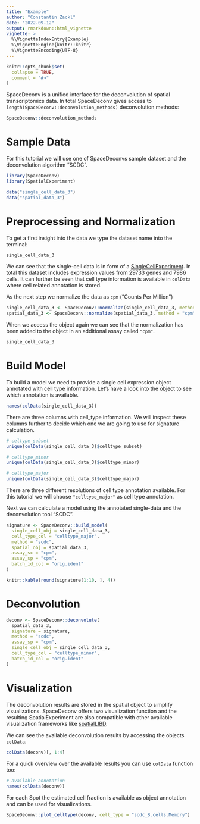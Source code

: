 ```yaml
---
title: "Example"
author: "Constantin Zackl"
date: "2022-09-12"
output: rmarkdown::html_vignette
vignette: >
  %\VignetteIndexEntry{Example}
  %\VignetteEngine{knitr::knitr}
  %\VignetteEncoding{UTF-8}
---
```

```r
knitr::opts_chunk$set(
  collapse = TRUE,
  comment = "#>"
)
```

SpaceDeconv is a unified interface for the deconvolution of spatial transcriptomics data. In total SpaceDeconv gives access to `length(SpaceDeconv::deconvolution_methods)` deconvolution methods: 
```r
SpaceDeconv::deconvolution_methods
```

# Sample Data
For this tutorial we will use one of SpaceDeconvs sample dataset and the deconvolution algorithm "SCDC".
```r
library(SpaceDeconv)
library(SpatialExperiment)

data("single_cell_data_3")
data("spatial_data_3")
```


# Preprocessing and Normalization
To get a first insight into the data we type the dataset name into the terminal: 

```r
single_cell_data_3
```


We can see that the single-cell data is in form of a [SingleCellExperiment](https://bioconductor.org/packages/release/bioc/html/SingleCellExperiment.html). In total this dataset includes expression values from 29733 genes and 7986 cells. It can further be seen that cell type information is available in `colData` where cell related annotation is stored. 

As the next step we normalize the data as `cpm` ("Counts Per Million")

```r
single_cell_data_3 <- SpaceDeconv::normalize(single_cell_data_3, method = "cpm")
spatial_data_3 <- SpaceDeconv::normalize(spatial_data_3, method = "cpm")
```

When we access the object again we can see that the normalization has been added to the object in an additional assay called `"cpm"`. 

```r
single_cell_data_3
```

# Build Model

To build a model we need to provide a single cell expression object annotated with cell type information. Let's have a look into the object to see which annotation is available. 
```r
names(colData(single_cell_data_3))
```
There are three columns with cell_type information. We will inspect these columns further to decide which one we are going to use for signature calculation. 

```r
# celtype_subset
unique(colData(single_cell_data_3)$celltype_subset)

# celltype_minor
unique(colData(single_cell_data_3)$celltype_minor)

# celltype_major
unique(colData(single_cell_data_3)$celltype_major)
```

There are three different resolutions of cell type annotation available. For this tutorial we will choose `"celltype_major"` as cell type  annotation. 

Next we can calculate a model using the annotated single-data and the deconvolution tool "SCDC". 
```r
signature <- SpaceDeconv::build_model(
  single_cell_obj = single_cell_data_3,
  cell_type_col = "celltype_major",
  method = "scdc",
  spatial_obj = spatial_data_3,
  assay_sc = "cpm",
  assay_sp = "cpm",
  batch_id_col = "orig.ident"
)
```

```r
knitr::kable(round(signature[1:10, ], 4))
```


# Deconvolution

```r
deconv <- SpaceDeconv::deconvolute(
  spatial_data_3,
  signature = signature,
  method = "scdc",
  assay_sp = "cpm",
  single_cell_obj = single_cell_data_3,
  cell_type_col = "celltype_minor",
  batch_id_col = "orig.ident"
)
```


# Visualization 

The deconvolution results are stored in the spatial object to simplify visualizations. SpaceDeconv offers two visualization function and the resulting SpatialExperiment are also compatible with other available visualization frameworks like [spatialLIBD](http://spatial.libd.org/spatialLIBD/).

We can see the available deconvolution results by accessing the objects `colData`: 

```r
colData(deconv)[, 1:4]
```
For a quick overview over the available results you can use `colData` function too: 
```r
# available annotation
names(colData(deconv))
```

For each Spot the estimated cell fraction is available as object annotation and can be used for visualizations. 

```r
SpaceDeconv::plot_celltype(deconv, cell_type = "scdc_B.cells.Memory")
```
